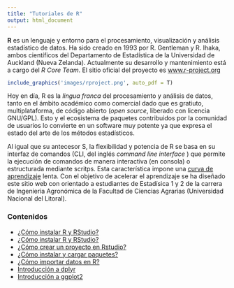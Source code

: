 ```yaml
---
title: "Tutoriales de R"
output: html_document
---
```




**R** es un lenguaje y entorno para el procesamiento, visualización y análisis estadístico de datos. Ha sido creado en 1993 por R. Gentleman y R. Ihaka, ambos científicos del Departamento de Estadística de la Universidad de Auckland (Nueva Zelanda). Actualmente su desarrollo y mantenimiento está a cargo del _R Core Team_. El sitio oficial del proyecto es [www.r-project.org](www.r-project.org)

```r
include_graphics('images/rproject.png', auto_pdf = T)
```

Hoy en día, R es la _lingua franca_ del procesamiento y análisis de datos, tanto en el ámbito académico como comercial dado que es gratiuto, multiplataforma, de código abierto (_open source_, liberado con licencia GNU/GPL). Esto y el ecosistema de paquetes contribuidos por la comunidad de usuarios lo convierte en un software muy potente ya que expresa el estado del arte de los métodos estadísticos. 

Al igual que su antecesor S, la flexibilidad y potencia de R se basa en su interfaz de comandos (CLI, del inglés _command line interface_ ) que permite la ejecución de comandos de manera interactiva (en consola) o estructurada mediante scritps. Esta característica impone una [curva de aprendizaje](https://es.wikipedia.org/wiki/Curva_de_aprendizaje) lenta. Con el objetivo de acelerar el aprendizaje se ha diseñado este sitio web con orientado a estudiantes de Estadísica 1 y 2 de la carrera de Ingenieria Agronómica de la Facultad de Ciencias Agrarias (Universidad Nacional del Litoral).

### Contenidos

- [¿Cómo instalar R y RStudio?](https://estadistica-fca.github.com/tutoriales_R/como_instalar_R_Rstudio.html)
- [¿Cómo instalar R y RStudio?](https://estadistica-fca.github.com/tutoriales_R/como_instalar_R_Rstudio.html)
- [¿Cómo crear un proyecto en Rstudio?](https://estadistica-fca.github.com/tutoriales_R/como_crear_proyecto_rstudio.html)
- [¿Cómo instalar y cargar paquetes?](https://estadistica-fca.github.com/tutoriales_R/como_instalar_y_cargar_paquetes.html)
- [¿Cómo importar datos en R?](https://estadistica-fca.github.com/tutoriales_R/como_importar_datos_en_R.html)
- [Introducción a dplyr](https://estadistica-fca.github.com/tutoriales_R/Introducción_a_dplyr.html)
- [Introducción a ggplot2](https://estadistica-fca.github.com/tutoriales_R/Introducción_a_ggplot2.html)
